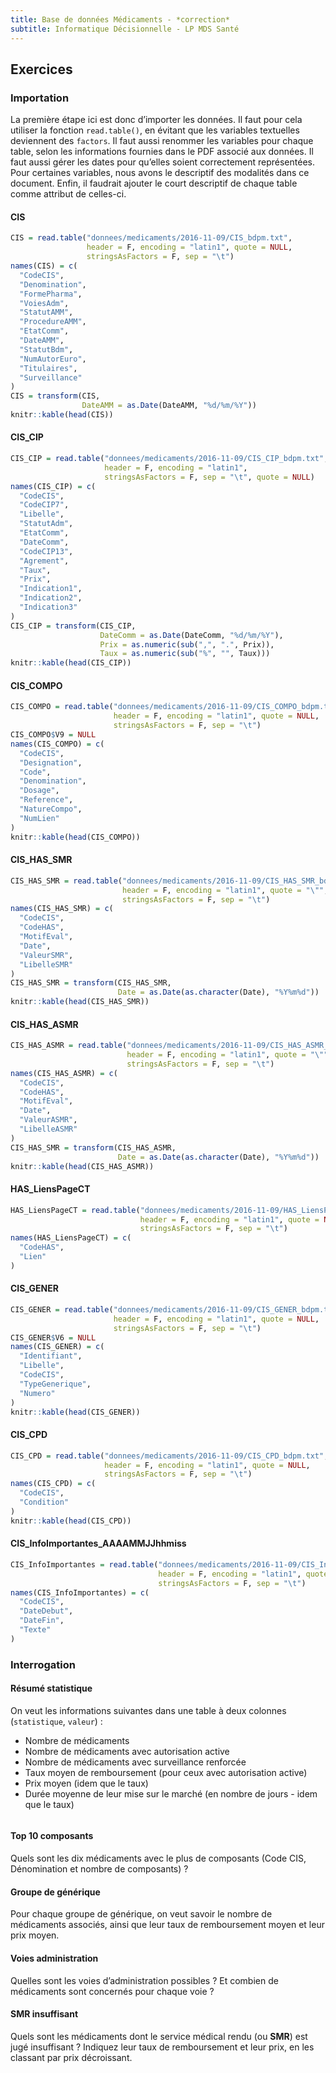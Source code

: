 ```yaml
---
title: Base de données Médicaments - *correction*
subtitle: Informatique Décisionnelle - LP MDS Santé
---
```


## Exercices

### Importation

La première étape ici est donc d'importer les données. Il faut pour cela utiliser la fonction `read.table()`, en évitant que les variables textuelles deviennent des `factors`. Il faut aussi renommer les variables pour chaque table, selon les informations fournies dans le PDF associé aux données. Il faut aussi gérer les dates pour qu'elles soient correctement représentées. Pour certaines variables, nous avons le descriptif des modalités dans ce document. Enfin, il faudrait ajouter le court descriptif de chaque table comme attribut de celles-ci.

#### CIS

```r
CIS = read.table("donnees/medicaments/2016-11-09/CIS_bdpm.txt", 
                 header = F, encoding = "latin1", quote = NULL,
                 stringsAsFactors = F, sep = "\t")
names(CIS) = c(
  "CodeCIS",
  "Denomination",
  "FormePharma",
  "VoiesAdm",
  "StatutAMM",
  "ProcedureAMM",
  "EtatComm",
  "DateAMM",
  "StatutBdm",
  "NumAutorEuro",
  "Titulaires",
  "Surveillance"
)
CIS = transform(CIS,
                DateAMM = as.Date(DateAMM, "%d/%m/%Y"))
knitr::kable(head(CIS))
```

#### CIS_CIP

```r
CIS_CIP = read.table("donnees/medicaments/2016-11-09/CIS_CIP_bdpm.txt", 
                     header = F, encoding = "latin1", 
                     stringsAsFactors = F, sep = "\t", quote = NULL)
names(CIS_CIP) = c(
  "CodeCIS",
  "CodeCIP7",
  "Libelle",
  "StatutAdm",
  "EtatComm",
  "DateComm",
  "CodeCIP13",
  "Agrement",
  "Taux",
  "Prix",
  "Indication1",
  "Indication2",
  "Indication3"
)
CIS_CIP = transform(CIS_CIP,
                    DateComm = as.Date(DateComm, "%d/%m/%Y"),
                    Prix = as.numeric(sub(",", ".", Prix)),
                    Taux = as.numeric(sub("%", "", Taux)))
knitr::kable(head(CIS_CIP))
```

#### CIS_COMPO

```r
CIS_COMPO = read.table("donnees/medicaments/2016-11-09/CIS_COMPO_bdpm.txt", 
                       header = F, encoding = "latin1", quote = NULL,
                       stringsAsFactors = F, sep = "\t")
CIS_COMPO$V9 = NULL
names(CIS_COMPO) = c(
  "CodeCIS",
  "Designation",
  "Code",
  "Denomination",
  "Dosage",
  "Reference",
  "NatureCompo",
  "NumLien"
)
knitr::kable(head(CIS_COMPO))
```

#### CIS_HAS_SMR

```r
CIS_HAS_SMR = read.table("donnees/medicaments/2016-11-09/CIS_HAS_SMR_bdpm.txt",
                         header = F, encoding = "latin1", quote = "\"",
                         stringsAsFactors = F, sep = "\t")
names(CIS_HAS_SMR) = c(
  "CodeCIS",
  "CodeHAS",
  "MotifEval",
  "Date",
  "ValeurSMR",
  "LibelleSMR"
)
CIS_HAS_SMR = transform(CIS_HAS_SMR,
                        Date = as.Date(as.character(Date), "%Y%m%d"))
knitr::kable(head(CIS_HAS_SMR))
```


#### CIS_HAS_ASMR

```r
CIS_HAS_ASMR = read.table("donnees/medicaments/2016-11-09/CIS_HAS_ASMR_bdpm.txt",
                          header = F, encoding = "latin1", quote = "\"",
                          stringsAsFactors = F, sep = "\t")
names(CIS_HAS_ASMR) = c(
  "CodeCIS",
  "CodeHAS",
  "MotifEval",
  "Date",
  "ValeurASMR",
  "LibelleASMR"
)
CIS_HAS_SMR = transform(CIS_HAS_ASMR,
                        Date = as.Date(as.character(Date), "%Y%m%d"))
knitr::kable(head(CIS_HAS_ASMR))
```

#### HAS_LiensPageCT

```r
HAS_LiensPageCT = read.table("donnees/medicaments/2016-11-09/HAS_LiensPageCT_bdpm.txt",
                             header = F, encoding = "latin1", quote = NULL,
                             stringsAsFactors = F, sep = "\t")
names(HAS_LiensPageCT) = c(
  "CodeHAS",
  "Lien"
)
```

#### CIS_GENER

```r
CIS_GENER = read.table("donnees/medicaments/2016-11-09/CIS_GENER_bdpm.txt", 
                       header = F, encoding = "latin1", quote = NULL,
                       stringsAsFactors = F, sep = "\t")
CIS_GENER$V6 = NULL
names(CIS_GENER) = c(
  "Identifiant",
  "Libelle",
  "CodeCIS",
  "TypeGenerique",
  "Numero"
)
knitr::kable(head(CIS_GENER))
```

#### CIS_CPD

```r
CIS_CPD = read.table("donnees/medicaments/2016-11-09/CIS_CPD_bdpm.txt", 
                     header = F, encoding = "latin1", quote = NULL,
                     stringsAsFactors = F, sep = "\t")
names(CIS_CPD) = c(
  "CodeCIS",
  "Condition"
)
knitr::kable(head(CIS_CPD))
```

#### CIS_InfoImportantes_AAAAMMJJhhmiss

```r
CIS_InfoImportantes = read.table("donnees/medicaments/2016-11-09/CIS_InfoImportantes_20161109111012_bdpm.txt", 
                                 header = F, encoding = "latin1", quote = NULL,
                                 stringsAsFactors = F, sep = "\t")
names(CIS_InfoImportantes) = c(
  "CodeCIS",
  "DateDebut",
  "DateFin",
  "Texte" 
)
```



### Interrogation

#### Résumé statistique

On veut les informations suivantes dans une table à deux colonnes (`statistique`, `valeur`) :

- Nombre de médicaments
- Nombre de médicaments avec autorisation active
- Nombre de médicaments avec surveillance renforcée
- Taux moyen de remboursement (pour ceux avec autorisation active)
- Prix moyen (idem que le taux)
- Durée moyenne de leur mise sur le marché (en nombre de jours - idem que le taux)

```r

```


#### Top 10 composants

Quels sont les dix médicaments avec le plus de composants (Code CIS, Dénomination et nombre de composants) ?

#### Groupe de générique

Pour chaque groupe de générique, on veut savoir le nombre de médicaments associés, ainsi que leur taux de remboursement moyen et leur prix moyen.

#### Voies administration

Quelles sont les voies d'administration possibles ? Et combien de médicaments sont concernés pour chaque voie ?

#### SMR insuffisant

Quels sont les médicaments dont le service médical rendu (ou **SMR**) est jugé insuffisant ? Indiquez leur taux de remboursement et leur prix, en les classant par prix décroissant.

